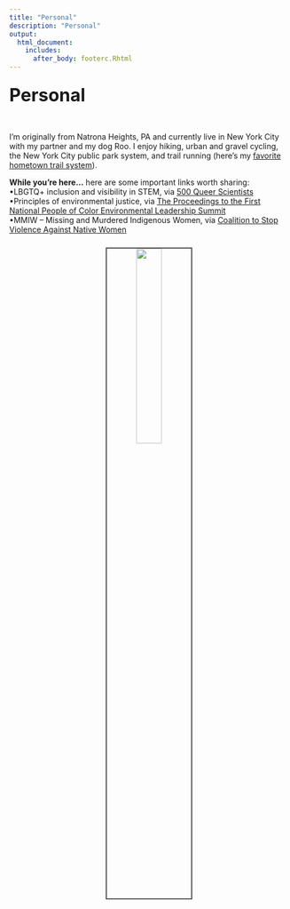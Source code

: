 ```yaml
---
title: "Personal"
description: "Personal"
output:
  html_document:
    includes:
      after_body: footerc.Rhtml
---
```


### <font size="+3"><b>Personal </b></font>
<br>

I'm originally from Natrona Heights, PA and currently live in New York City with my partner and my dog Roo. I enjoy hiking, urban and gravel cycling, the New York City public park system, and trail running (here's my [favorite hometown trail system](https://rachelcarsontrails.org/)). 
<br>

<b>While you're here...</b> here are some important links worth sharing:
<br>
<span>&#8226;</span>LBGTQ+ inclusion and visibility in STEM, via [500 Queer Scientists](https://www.500queerscientists.com/) 
<br>
<span>&#8226;</span>Principles of environmental justice, via [The Proceedings to the First National People of Color Environmental Leadership Summit](https://www.ejnet.org/ej/principles.html)
<br>
<span>&#8226;</span>MMIW – Missing and Murdered Indigenous Women, via [Coalition to Stop Violence Against Native Women](https://www.csvanw.org/mmiw/)
<p style="text-align:center;"><img src="Roo.gif" style="width:30%; border:2px solid #525252" ALIGN = "center" HSPACE="10" VSPACE="10"/></p>
<br>





